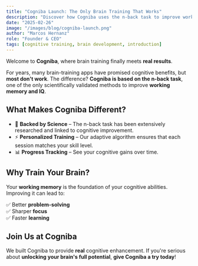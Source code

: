 ```yaml
---
title: "Cogniba Launch: The Only Brain Training That Works"
description: "Discover how Cogniba uses the n-back task to improve working memory and IQ."
date: "2025-02-26"
image: "/images/blog/cogniba-launch.png"
author: "Marcos Hernanz"
role: "Founder & CEO"
tags: [cognitive training, brain development, introduction]
---
```


Welcome to **Cogniba**, where brain training finally meets **real results**.

For years, many brain-training apps have promised cognitive benefits, but **most don't work**. The difference? **Cogniba is based on the n-back task**, one of the only scientifically validated methods to improve **working memory and IQ**.

## What Makes Cogniba Different?

- 🧠 **Backed by Science** – The n-back task has been extensively researched and linked to cognitive improvement.
- ⚡ **Personalized Training** – Our adaptive algorithm ensures that each session matches your skill level.
- 📊 **Progress Tracking** – See your cognitive gains over time.

## Why Train Your Brain?

Your **working memory** is the foundation of your cognitive abilities. Improving it can lead to:

✅ Better **problem-solving**  
✅ Sharper **focus**  
✅ Faster **learning**

## Join Us at Cogniba

We built Cogniba to provide **real** cognitive enhancement. If you're serious about **unlocking your brain's full potential**, **give Cogniba a try today**!
